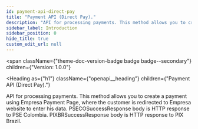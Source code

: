 ```yaml
---
id: payment-api-direct-pay
title: "Payment API (Direct Pay)."
description: "API for processing payments. This method allows you to create a payment using Empresa Payment Page, where the customer is redirected to Empresa website to enter his data. PSECOSuccessResponse body is HTTP response to PSE Colombia. PIXBRSuccessResponse body is HTTP response to PIX Brazil."
sidebar_label: Introduction
sidebar_position: 0
hide_title: true
custom_edit_url: null
---
```



<span
  className={"theme-doc-version-badge badge badge--secondary"}
  children={"Version: 1.0.0"}
>
</span>

<Heading
  as={"h1"}
  className={"openapi__heading"}
  children={"Payment API (Direct Pay)."}
>
</Heading>



API for processing payments. This method allows you to create a payment using Empresa Payment Page, where the customer is redirected to Empresa website to enter his data. PSECOSuccessResponse body is HTTP response to PSE Colombia. PIXBRSuccessResponse body is HTTP response to PIX Brazil.


      